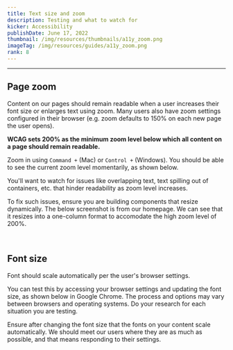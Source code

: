 ```yaml
---
title: Text size and zoom
description: Testing and what to watch for
kicker: Accessibility
publishDate: June 17, 2022
thumbnail: /img/resources/thumbnails/a11y_zoom.png
imageTag: /img/resources/guides/a11y_zoom.png
rank: 8
---
```


---

## Page zoom

Content on our pages should remain readable when a user increases their font size or enlarges text using zoom. Many users also have zoom settings configured in their browser (e.g. zoom defaults to 150% on each new page the user opens).

**WCAG sets 200% as the minimum zoom level below which all content on a page should remain readable.**

Zoom in using `Command +` (Mac) or `Control +` (Windows). You should be able to see the current zoom level momentarily, as shown below.

You'll want to watch for issues like overlapping text, text spilling out of containers, etc. that hinder readability as zoom level increases.

To fix such issues, ensure you are building components that resize dynamically. The below screenshot is from our homepage. We can see that it resizes into a one-column format to accomodate the high zoom level of 200%.

<Container>
  <Box css={{ display: "flex", justifyContent: "center", margin: "auto" }}>
    <InlineImage
      width={836}
      height={448}
      src="/images/zoom-example.png"
      alt="screenshot showing The Washington Post homepage at 200% zoom level"
    />
  </Box>
</Container>
<br />

## Font size

Font should scale automatically per the user's browser settings.

You can test this by accessing your browser settings and updating the font size, as shown below in Google Chrome. The process and options may vary between browsers and operating systems. Do your research for each situation you are testing.

Ensure after changing the font size that the fonts on your content scale automatically. We should meet our users where they are as much as possible, and that means responding to their settings.

<Container>
  <Box css={{ display: "flex", justifyContent: "center", margin: "auto" }}>
    <InlineImage
      width={836}
      height={448}
      src="/images/browser-font-size.png"
      alt="screenshot showing The Washington Post homepage at 200% zoom level"
    />
  </Box>
</Container>
<br />
